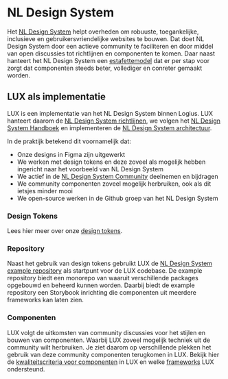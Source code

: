 
<Meta title="LUX/Architectuur/NL Design System" />

[nlds]: https://www.nldesignsystem.nl/
[nlds-community]: https://www.nldesignsystem.nl/community
[nlds-estafette]: https://www.nldesignsystem.nl/handboek/estafettemodel
[design-tokens]: /docs/design-tokens-design-tokens
[nlds-example]: https://github.com/nl-design-system/example
[frameworks]: /docs/lux-architectuur-frameworks-support--docs
[kwaliteit-componenten]: /docs/lux-architectuur-kwaliteitseisen-componenten--docs

# NL Design System

Het [NL Design System][nlds] helpt overheden om robuuste, toegankelijke, inclusieve en gebruikersvriendelijke websites te bouwen. Dat doet NL Design System door een actieve community te faciliteren en door middel van open discussies tot richtlijnen en componenten te komen.
Daar naast hanteert het NL Design System een [estafettemodel][nlds-estafette] dat er per stap voor zorgt dat componenten steeds beter, vollediger en conreter gemaakt worden.

## LUX als implementatie

LUX is een implementatie van het NL Design System binnen Logius. LUX hanteert daarom de [NL Design System richtlijnen](https://www.nldesignsystem.nl/richtlijnen), we volgen het [NL Design System Handboek](https://www.nldesignsystem.nl/handboek/introductie/) en implementeren de [NL Design System architectuur](https://www.nldesignsystem.nl/handboek/developer/architectuur).

In de praktijk betekend dit voornamelijk dat:

- Onze designs in Figma zijn uitgewerkt
- We werken met design tokens en deze zoveel als mogelijk hebben ingericht naar het voorbeeld van NL Design System
- We actief in de [NL Design System Community][nlds-community] deelnemen en bijdragen
- We community componenten zoveel mogelijk herbruiken, ook als dit ietsjes minder mooi
- We open-source werken in de Github groep van het NL Design System

### Design Tokens

Lees hier meer over onze [design tokens][design-tokens].

### Repository

Naast het gebruik van design tokens gebruikt LUX de [NL Design System example repository][nlds-example] als startpunt voor de LUX codebase.
De example repository biedt een monorepo van waaruit verschillende packages opgebouwd en beheerd kunnen worden. Daarbij biedt de example repository een Storybook inrichting die componenten uit meerdere frameworks kan laten zien.

### Componenten

LUX volgt de uitkomsten van community discussies voor het stijlen en bouwen van componenten. Waarbij LUX zoveel mogelijk techniek uit de community wilt herbruiken. Je ziet daarom op verschillende plekken het gebruik van deze community componenten terugkomen in LUX.
Bekijk hier de [kwaliteitscriteria voor componenten][kwaliteit-componenten] in LUX en welke [frameworks][frameworks] LUX ondersteund.
